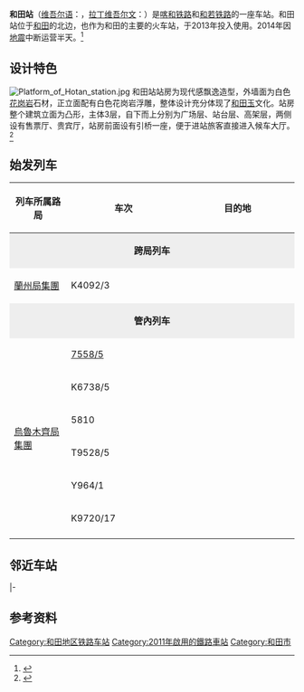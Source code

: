 {{otheruse|和田站 (日本)}}
{{Infobox China railway station
| 车站名称 = 和田站
| 图片 = Hotan Raiway Station(Xinjiang).jpg
| 图片介绍 = 和田站站房(2019年7月)
| 车站拼音 = He Tian（[[汉语拼音|汉语拼音]]）<br/>Hotǝn（[[新维文|新维文]]）
| 英文名称 = Hetian Railway Station<ref>{{Cite web |url=http://news.sina.com.cn/o/2012-09-18/080725196193.shtml |title=铁道部:火车站名含"东西南北"统一改用拼音 |accessdate=2016-03-22 |archive-date=2017-07-30 |archive-url=https://web.archive.org/web/20170730073100/http://news.sina.com.cn/o/2012-09-18/080725196193.shtml |dead-url=no }}</ref><ref>{{cite journal |author=铁道部运输局|journal=铁路客货运输专刊|year=2012|issue=4|title=关于明确铁路车站站名英文译法的通知 运营运调电[2012]1911号|pages=6}}</ref>
| 车站代码 = 43172<ref>{{cite web|url=http://hyfw.12306.cn/hyinfo/action/FwcszsAction_index?type=1|title=营业站服务信息查询|publisher=[[中国铁路客户服务中心|中国铁路客户服务中心]]|accessdate=2017-02-13|archive-date=2016-11-06|archive-url=https://web.archive.org/web/20161106075157/http://hyfw.12306.cn/hyinfo/action/FwcszsAction_index?type=1|dead-url=no}}</ref>
| 电报码 = VTR<ref>{{cite book|author=[[中华人民共和国铁道部|中华人民共和国铁道部]]|title=铁路电报站名略号（2012）|publisher=中国铁道出版社|location=北京|year=2012|unified=15113·3468|pages=47}}</ref>
| 拼音码 = HTI
| 始建时间 = 
| 开通运营 = 2011年6月28日
| 车站位置 = [[新疆维吾尔自治区|新疆维吾尔自治区]][[和田地区|和田地区]][[和田市|和田市]]
| 坐标 = {{coord|37.158896|N|79.904753|E|display=inline,title}}
| 归属 = [[中国铁路乌鲁木齐局集团|中国铁路乌鲁木齐局集团]][[喀什车务段|喀什车务段]]
| 线路 = [[喀和铁路|喀和铁路]]、[[和若铁路|和若铁路]]
| 车站等级 = [[一等站_(中国大陆)|一等站]]
| 到发线 = 
| 月台数目 = 3
}}
'''和田站'''（[[维吾尔语|维吾尔语]]：{{lang|ug-Arab|خوتەن ۋوگزالى}}，[[拉丁维吾尔文|拉丁维吾尔文]]：{{lang|ug-Latn|''Hoten wogzali''}}）是[[喀和鐵路|喀和铁路]]和[[和若铁路|和若铁路]]的一座车站。和田站位于[[和田市|和田]]的北边，也作为和田的主要的火车站，于2013年投入使用。2014年因[[2014年于田地震|地震]]中断运营半天。<ref>{{cite news|url=http://news.sina.com.cn/c/2014-02-12/213229448574.shtml|title=新疆喀和铁路和田至墨玉区间短暂封闭后开通|publisher=新华网|date=2012-02-12|accessdate=2016-03-22|archive-date=2019-06-13|archive-url=https://web.archive.org/web/20190613161716/http://news.sina.com.cn/c/2014-02-12/213229448574.shtml|dead-url=no}}</ref>

==设计特色==
[[File:Platform_of_Hotan_station.jpg|thumb]]
和田站站房为现代感飘逸造型，外墙面为白色[[花岗岩|花岗岩]]石材，正立面配有白色花岗岩浮雕，整体设计充分体现了[[和田玉|和田玉]]文化。站房整个建筑立面为凸形，主体3层，自下而上分别为广场层、站台层、高架层，两侧设有售票厅、贵宾厅，站房前面设有引桥一座，便于进站旅客直接进入候车大厅。<ref>{{cite news|url=http://www.rail-transit.com/Detail_News.aspx?ID=5616|title=『喀和铁路』和田火车站站房主体工程完工|publisher=亚心网|date=2010-10-20|accessdate=2016-03-22|archive-date=2021-10-08|archive-url=https://web.archive.org/web/20211008191404/http://www.rail-transit.com/Detail_News.aspx?ID=5616|dead-url=yes}}</ref>

==始发列车==
{| class="wikitable sortable" style="font-size: 90%"
!width=20% |列车所属路局
!车次
!目的地
|-
|style="background:#eee;" colspan="3"|<center>'''跨局列车'''</center>
|-
|[[中国铁路兰州局集团|蘭州局集團]]
|K4092/3
|{{站|兰州}}
|-
|style="background:#eee;" colspan="3"|<center>'''管內列车'''</center>
|-
|rowspan=8|[[中国铁路乌鲁木齐局集团|烏魯木齊局集團]]
|[[7555/58、7556/57次列车|7558/5]]
|{{站|乌鲁木齐}}
|-
|K6738/5
|{{站|乌鲁木齐}}
|-
|5810
|{{站|喀什}}
|-
|T9528/5
|{{站|乌鲁木齐}}
|-
|Y964/1
|{{站|乌鲁木齐}}
|-
|K9720/17
|{{站|伊宁}}
|-
|}

== 邻近车站 ==
{{start rail box|[[File:China_Railways.svg|16px]] [[中華人民共和國鐵路運輸|中国铁路]]}}
{{s-inop|[[墨玉站|墨玉站]]|{{站|喀什}}方向}}
{{s-line|[[喀和鐵路|喀和铁路]]<br />← 17km 和田站 {{0}}{{0}}{{0}}{{0}} {{0}}{{0}}}}
{{Terminus}}
|-
{{Terminus}}
{{s-line|[[和若铁路|和若铁路]]}}
{{s-inop|[[和田东站|和田东站]]|{{站|若羌}}方向}}
{{end box}}

==参考资料==
{{reflist}}

{{喀和铁路}}
{{和若铁路}}
{{中国铁路一等客运站|乌}}
[[Category:和田地区铁路车站|Category:和田地区铁路车站]]
[[Category:2011年啟用的鐵路車站|Category:2011年啟用的鐵路車站]]
[[Category:和田市|Category:和田市]]
